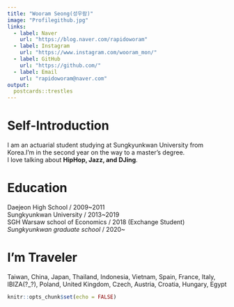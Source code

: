 ```yaml
---
title: "Wooram Seong(성우람)"
image: "Profilegithub.jpg"
links:
  - label: Naver
    url: "https://blog.naver.com/rapidoworam"
  - label: Instagram
    url: "https://www.instagram.com/wooram_mon/"
  - label: GitHub
    url: "https://github.com/"
  - label: Email
    url: "rapidoworam@naver.com"
output:
  postcards::trestles
---
```


# Self-Introduction

I am an actuarial student studying at Sungkyunkwan University from Korea.I’m in the second year on the way to a master's degree. \
I love talking about **HipHop, Jazz, and DJing**.

# Education
Daejeon High School / 2009~2011 \
Sungkyunkwan University / 2013~2019  \
SGH Warsaw school of Economics / 2018 (Exchange Student) \
*Sungkyunkwan graduate school* / 2020~

# I'm Traveler
Taiwan, China, Japan, Thailand, Indonesia, Vietnam, Spain, France, Italy, IBIZA(?_?), Poland, United Kingdom, Czech, Austria, Croatia, Hungary, Egypt
```r
knitr::opts_chunk$set(echo = FALSE)
```

